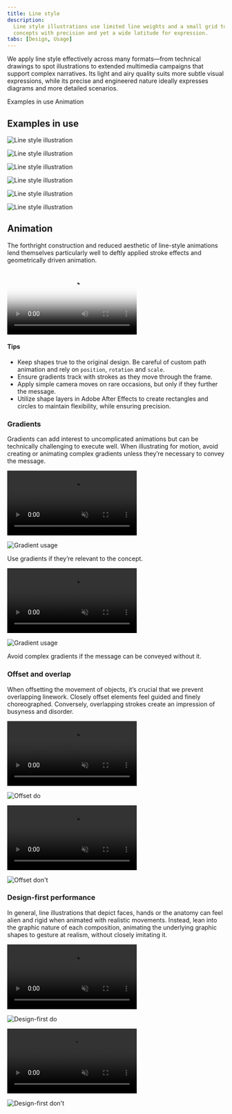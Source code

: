 ```yaml
---
title: Line style
description:
  Line style illustrations use limited line weights and a small grid to convey
  concepts with precision and yet a wide latitude for expression.
tabs: [Design, Usage]
---
```


<PageDescription>

We apply line style effectively across many formats—from technical drawings to
spot illustrations to extended multimedia campaigns that support complex
narratives. Its light and airy quality suits more subtle visual expressions,
while its precise and engineered nature ideally expresses diagrams and more
detailed scenarios.

</PageDescription>

<AnchorLinks>
  <AnchorLink>Examples in use</AnchorLink>
  <AnchorLink>Animation</AnchorLink>
</AnchorLinks>

## Examples in use

<Row className="mock-gallery">

<Column colMd={4} colLg={8}>

![Line style illustration](./images/Usage-ex1.png)

</Column>

<Column colMd={4} colLg={4}>

![Line style illustration](./images/Usage-ex2.png)

</Column>

</Row>

<Row className="mock-gallery">

<Column colMd={4} colLg={4}>

![Line style illustration](./images/Usage-ex3.png)

</Column>

<Column colMd={4} colLg={8}>

![Line style illustration](./images/Usage-ex4.png)

</Column>

</Row>

<Row className="mock-gallery">

<Column colMd={4} colLg={8}>

![Line style illustration](./images/Usage-ex5.png)

</Column>

<Column colMd={4} colLg={4}>

![Line style illustration](./images/Usage-ex7.png)

</Column>

</Row>

## Animation

The forthright construction and reduced aesthetic of line-style animations lend
themselves particularly well to deftly applied stroke effects and geometrically
driven animation.

<Video
  poster="/images/illustration/ls-usage-hero.png"
  src="/videos/illustration/ls-usage-hero.mp4"
/>

#### Tips

- Keep shapes true to the original design. Be careful of custom path animation
  and rely on `position`, `rotation` and `scale`.
- Ensure gradients track with strokes as they move through the frame.
- Apply simple camera moves on rare occasions, but only if they further the
  message.
- Utilize shape layers in Adobe After Effects to create rectangles and circles
  to maintain flexibility, while ensuring precision.

### Gradients

Gradients can add interest to uncomplicated animations but can be technically
challenging to execute well. When illustrating for motion, avoid creating or
animating complex gradients unless they’re necessary to convey the message.

<Row className="mock-gallery">

<Column colMd={4} colLg={4}>

<GifPlayer className="video-player">

<video
  playsInline
  autoPlay
  loop="on"
  muted
  src="/videos/illustration/ls-gradients-1.mp4"
/>

![Gradient usage](/images/illustration/ls-gradients-1.png)

</GifPlayer>

<Caption>Use gradients if they’re relevant to the concept.</Caption>

</Column>

<Column colMd={4} colLg={4}>

<GifPlayer className="video-player">

<video
  playsInline
  autoPlay
  loop="on"
  muted
  src="/videos/illustration/ls-gradients-2.mp4"
/>

![Gradient usage](/images/illustration/ls-gradients-2.png)

</GifPlayer>

<Caption>
  Avoid complex gradients if the message can be conveyed without it.
</Caption>

</Column>

</Row>

### Offset and overlap

When offsetting the movement of objects, it’s crucial that we prevent
overlapping linework. Closely offset elements feel guided and finely
choreographed. Conversely, overlapping strokes create an impression of busyness
and disorder.

<DoDontRow>

<DoDont type="do" caption="Choreographed offsets on each object create visual interest.">
<GifPlayer color="dark" className="video-player">

<video
  playsInline
  autoPlay
  loop="on"
  muted
  src="/videos/illustration/ls-offset-do.mp4"
/>

![Offset do](/images/illustration/ls-offset-do.png)

</GifPlayer>
</DoDont>

<DoDont type="dont" caption="Avoid overlapping objects.">
<GifPlayer color="dark" className="video-player">

<video
  playsInline
  autoPlay
  loop="on"
  muted
  src="/videos/illustration/ls-offset-dont.mp4"
/>

![Offset don't](/images/illustration/ls-offset-dont.png)

</GifPlayer>
</DoDont>
  
</DoDontRow>

### Design-first performance

In general, line illustrations that depict faces, hands or the anatomy can feel
alien and rigid when animated with realistic movements. Instead, lean into the
graphic nature of each composition, animating the underlying graphic shapes to
gesture at realism, without closely imitating it.

<DoDontRow>

<DoDont type="do" caption="Here’s a graphic interpretation of human performance.">
<GifPlayer color="dark" className="video-player">

<video
  playsInline
  autoPlay
  loop="on"
  muted
  src="/videos/illustration/ls-design-do.mp4"
/>

![Design-first do](/images/illustration/ls-design-do.png)

</GifPlayer>
</DoDont>

<DoDont type="dont" caption="Overly fluid performances degrade the design.">
<GifPlayer color="dark" className="video-player">

<video
  playsInline
  autoPlay
  loop="on"
  muted
  src="/videos/illustration/ls-design-dont.mp4"
/>

![Design-first don't](/images/illustration/ls-design-dont.png)

</GifPlayer>
</DoDont>
  
</DoDontRow>
